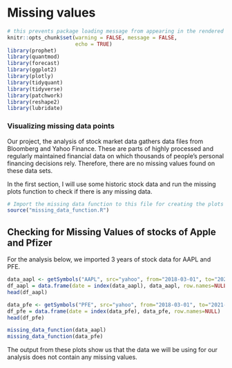 # Missing values

```r
# this prevents package loading message from appearing in the rendered version of your problem set
knitr::opts_chunk$set(warning = FALSE, message = FALSE,
                      echo = TRUE)
library(prophet)
library(quantmod)
library(forecast)
library(ggplot2)
library(plotly)
library(tidyquant)
library(tidyverse)
library(patchwork)
library(reshape2)
library(lubridate)
```

### Visualizing missing data points

Our project, the analysis of stock market data gathers data files from Bloomberg and Yahoo Finance. These are parts of highly processed and regularly maintained financial data on which thousands of people's personal financing decisions rely. Therefore, there are no missing values found on these data sets. 

In the first section, I will use some historic stock data and run the missing plots function to check if there is any missing data.

```r
# Import the missing data function to this file for creating the plots
source("missing_data_function.R")
```

## Checking for Missing Values of stocks of Apple and Pfizer

For the analysis below, we imported 3 years of stock data for AAPL and PFE.

```r
data_aapl <- getSymbols("AAPL", src="yahoo", from="2018-03-01", to="2021-10-31", auto.assign=FALSE)
df_aapl = data.frame(date = index(data_aapl), data_aapl, row.names=NULL)
head(df_aapl)
```
```r
data_pfe <- getSymbols("PFE", src="yahoo", from="2018-03-01", to="2021-10-31", auto.assign=FALSE)
df_pfe = data.frame(date = index(data_pfe), data_pfe, row.names=NULL)
head(df_pfe)
```
```r
missing_data_function(data_aapl)
missing_data_function(data_pfe)
```

The output from these plots show us that the data we will be using for our analysis does not contain any missing values.